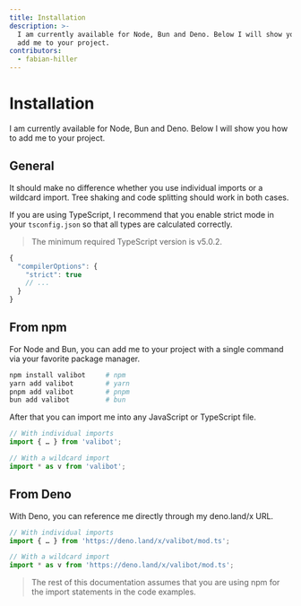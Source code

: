 ```yaml
---
title: Installation
description: >-
  I am currently available for Node, Bun and Deno. Below I will show you how to
  add me to your project.
contributors:
  - fabian-hiller
---
```


# Installation

I am currently available for Node, Bun and Deno. Below I will show you how to add me to your project.

## General

It should make no difference whether you use individual imports or a wildcard import. Tree shaking and code splitting should work in both cases.

If you are using TypeScript, I recommend that you enable strict mode in your `tsconfig.json` so that all types are calculated correctly.

> The minimum required TypeScript version is v5.0.2.

```js
{
  "compilerOptions": {
    "strict": true
    // ...
  }
}
```

## From npm

For Node and Bun, you can add me to your project with a single command via your favorite package manager.

```bash
npm install valibot     # npm
yarn add valibot        # yarn
pnpm add valibot        # pnpm
bun add valibot         # bun
```

After that you can import me into any JavaScript or TypeScript file.

```ts
// With individual imports
import { … } from 'valibot';

// With a wildcard import
import * as v from 'valibot';
```

## From Deno

With Deno, you can reference me directly through my deno.land/x URL.

```ts
// With individual imports
import { … } from 'https://deno.land/x/valibot/mod.ts';

// With a wildcard import
import * as v from 'https://deno.land/x/valibot/mod.ts';
```

> The rest of this documentation assumes that you are using npm for the import statements in the code examples.
